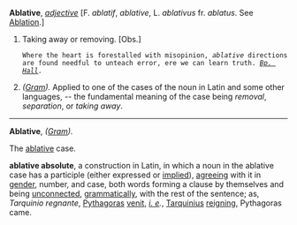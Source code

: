 '''Ablative''', ''[[adjective (part of speech)|adjective]]'' [F. ''ablatif'', ''ablative'', L. ''ablativus'' fr. ''ablatus''. See [[Ablation]].]

<ol>
<li>Taking away or removing. [Obs.]

<code>Where the heart is forestalled with misopinion, ''ablative'' directions are found needful to unteach error, ere we can learn truth. ''[[Bp. Hall (source)|Bp. Hall]].''</code>

<li> ''([[Gram (subject)|Gram]]).'' Applied to one of the cases of the noun in Latin and some other languages, -- the fundamental meaning of the case being ''removal'', ''separation'', or ''taking away''.
</ol>
-----
'''Ablative''', ''([[Gram (subject)|Gram]]).''

The [[ablative]] case.

'''ablative absolute''', a construction in Latin, in which a noun in the ablative case has a participle (either expressed or [[implied]]), [[agreeing]] with it in [[gender]], number, and case, both words forming a clause by themselves and being [[unconnected]], [[grammatically]], with the rest of the sentence; as, ''Tarquinio regnante'', [[Pythagoras]] [[venit]], ''[[i. e (source)|i. e]].'', [[Tarquinius]] [[reigning]], Pythagoras came.